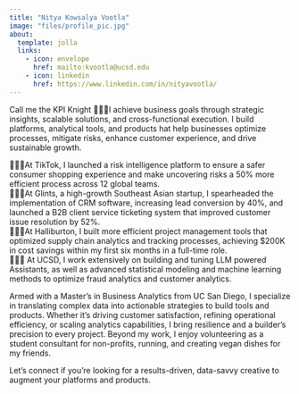 ```yaml
---
title: "Nitya Kowsalya Vootla"
image: "files/profile_pic.jpg"
about:
  template: jolla
  links:
    - icon: envelope
      href: mailto:kvootla@ucsd.edu
    - icon: linkedin
      href: https://www.linkedin.com/in/nityavootla/
---
```

<div style="text-align: left;">

Call me the KPI Knight 🦸🏿‍♀️I achieve business goals through strategic insights, scalable solutions, and cross-functional execution. I build platforms, analytical tools, and products hat help businesses optimize processes, mitigate risks, enhance customer experience, and drive sustainable growth. 

🦸🏿‍♀️At TikTok, I launched a risk intelligence platform to ensure a safer consumer shopping experience and make uncovering risks a 50% more efficient process across 12 global teams.\
🦸🏿‍♀️At Glints, a high-growth Southeast Asian startup, I spearheaded the implementation of CRM software, increasing lead conversion by 40%, and launched a B2B client service ticketing system that improved customer issue resolution by 52%.\
🦸🏿‍♀️At Halliburton, I built more efficient project management tools that optimized supply chain analytics and tracking processes, achieving $200K in cost savings within my first six months in a full-time role.\
🦸🏿‍♀️ At UCSD, I work extensively on building and tuning LLM powered Assistants, as well as advanced statistical modeling and machine learning methods to optimize fraud analytics and customer analytics. 

Armed with a Master’s in Business Analytics from UC San Diego, I specialize in translating complex data into actionable strategies to build tools and products. Whether it’s driving customer satisfaction, refining operational efficiency, or scaling analytics capabilities, I bring resilience and a builder’s precision to every project. Beyond my work, I enjoy volunteering as a student consultant for non-profits, running, and creating vegan dishes for my friends.

Let’s connect if you're looking for a results-driven, data-savvy creative to augment your platforms and products. 

</div>